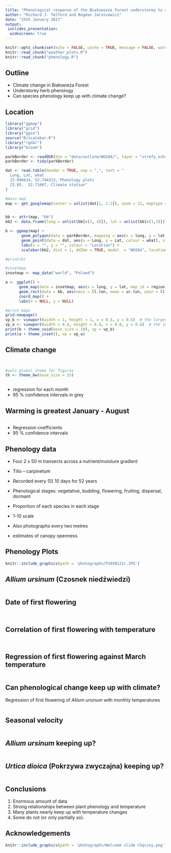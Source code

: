 ```yaml
---
title: "Phenological response of the Białowieża Forest understorey to climate change"
author: "Richard J. Telford and Bogdan Jaroszewicz"
date: "25th January 2017"
output: 
 ioslides_presentation:
  widescreen: true
---
```


```r
knitr::opts_chunk$set(echo = FALSE, cache = TRUE, message = FALSE, warning = FALSE, fig.height = 5.4, fig.width = 8)
knitr::read_chunk("weather_plots.R")
knitr::read_chunk("phenology.R")

```

## Outline

- Climate change in Białowieża Forest
- Understorey herb phenology
- Can species phenology keep up with climate change?


## Location
```r
library("ggmap")
library("grid")
library("ggsn")
source("R/scalebar.R")
library("rgdal")
library("broom")

parkBorder <- readOGR(dsn = "data/outline/WGS84/", layer = "strefy_ochrony_wgs84", verbose = FALSE)
parkBorder <- tidy(parkBorder)

dat <- read.table(header = TRUE, sep = ",", text = "
  Long, Lat, what
  23.894614, 52.744313, Phenology plots
  23.85,  52.71667, Climate station"
)

#main map
map <- get_googlemap(center = unlist(dat[1, 1:2]), zoom = 12, maptype = "hybrid", style = 'feature:road|visibility:off&style=feature:administrative.locality|element:labels|visibility:on&style=feature:landscape|visibility&style=feature:landscape|element:labels|visibility:off&style=feature:poi|visibility:off&style=feature:transit|visibility:off')


bb <- attr(map, "bb")
bb2 <- data.frame(long = unlist(bb[c(2, 4)]), lat = unlist(bb[c(1,3)]))

b <- ggmap(map) + 
       geom_polygon(data = parkBorder, mapping = aes(x = long, y = lat, fill = id, group = group), alpha = 0.2, show.legend = FALSE) +
       geom_point(data = dat, aes(x = Long, y = Lat, colour = what), size = 3) +
       labs(x = "", y = "", colour = "Location") +
       scalebar(bb2, dist = 1, dd2km = TRUE, model  = "WGS84", location = "bottomright", anchor = c(x = bb$ll.lon + 0.9 * (bb$ur.lon - bb$ll.lon), y = bb$ll.lat + 0.1 * (bb$ur.lat - bb$ll.lat)))

#print(b)

#insetmap
insetmap <- map_data("world", "Poland")

a <- ggplot() +
      geom_map(data = insetmap, aes(x = long, y = lat, map_id = region), map = insetmap, colour = NA, fill = "grey60") +
      geom_rect(data = bb, aes(xmin = ll.lon, xmax = ur.lon, ymin = ll.lat, ymax = ur.lat), colour = "red", fill = "red") +
      coord_map() +
      labs(x = NULL, y = NULL)

#print maps
grid.newpage()
vp_b <- viewport(width = 1, height = 1, x = 0.5, y = 0.5)  # the larger map
vp_a <- viewport(width = 0.4, height = 0.4, x = 0.8, y = 0.8)  # the inset in upper left
print(b + theme_void(base_size = 18), vp = vp_b)
print(a + theme_inset(), vp = vp_a)
```

## Climate change

```r

```
```r
```
  
```r
#sets global theme for figures
th <- theme_bw(base_size = 15)
```

```r
```
<div class="notes">
- regression for each month
- 95 % confidence intervals in grey
</div>



## Warming is greatest January - August

```r
```

<div class="notes">
- Regression coefficients 
- 95 % confidence intervals
</div>


## Phenology data


- Four 2 x 50 m transects across a nutrient/moisture gradient
- Tilio – carpinetum
- Recorded every (5) 10 days for 52 years  
- Phenological stages: vegetative, budding, flowering, fruiting, dispersal, dormant
- Proportion of each species in each stage
- 1-10 scale

- Also photographs every two metres
- estimates of canopy openness


## Phenology Plots
```r
knitr::include_graphics(path = 'photographs/P1050121r.JPG')
```

## _Allium ursinum_ (Czosnek niedźwiedzi)
```r
```

## Date of first flowering

```r
```

```r
```

## Correlation of first flowering with temperature

```r
```
```r
```

## Regression of first flowering against March temperature

```r
```

## Can phenological change keep up with climate?

Regression of first flowering of _Allium ursinum_ with monthly temperatures

```r
```

## Seasonal velocity

```r
```

## _Allium ursinum_ keeping up?

```r
```

## _Urtica dioica_ (Pokrzywa zwyczajna) keeping up? 

```r
```


## Conclusions

1. Enormous amount of data
2. Strong relationships between plant phenology and temperature
3. Many plants nearly keep up with temperature changes  
4. Some do not (or only partially so).

## Acknowledgements

```r
knitr::include_graphics(path = 'photographs/Welcome slide Chęciny.png')
```

